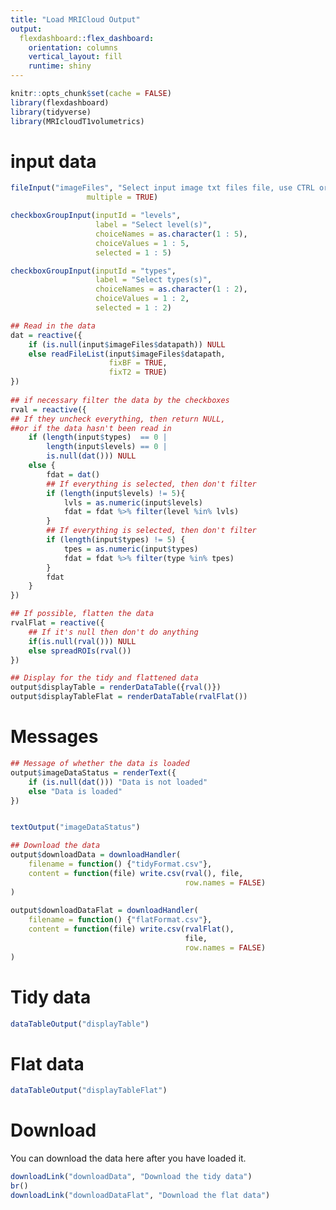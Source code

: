 ```yaml
---
title: "Load MRICloud Output"
output: 
  flexdashboard::flex_dashboard:
    orientation: columns
    vertical_layout: fill
    runtime: shiny
---
```



```r
knitr::opts_chunk$set(cache = FALSE)
library(flexdashboard)
library(tidyverse)
library(MRIcloudT1volumetrics)

```


input data {.sidebar}
===

```r
fileInput("imageFiles", "Select input image txt files file, use CTRL or Shift to select multiple files.", 
                 multiple = TRUE)

checkboxGroupInput(inputId = "levels", 
                   label = "Select level(s)",
                   choiceNames = as.character(1 : 5),
                   choiceValues = 1 : 5,
                   selected = 1 : 5)

checkboxGroupInput(inputId = "types", 
                   label = "Select types(s)",
                   choiceNames = as.character(1 : 2),
                   choiceValues = 1 : 2,
                   selected = 1 : 2)

## Read in the data
dat = reactive({
    if (is.null(input$imageFiles$datapath)) NULL
    else readFileList(input$imageFiles$datapath, 
                      fixBF = TRUE, 
                      fixT2 = TRUE)
})
    
## if necessary filter the data by the checkboxes
rval = reactive({
## If they uncheck everything, then return NULL, 
##or if the data hasn't been read in
    if (length(input$types)  == 0 |  
        length(input$levels) == 0 | 
        is.null(dat())) NULL
    else {
        fdat = dat()
        ## If everything is selected, then don't filter
        if (length(input$levels) != 5){
            lvls = as.numeric(input$levels)
            fdat = fdat %>% filter(level %in% lvls)
        }
        ## If everything is selected, then don't filter
        if (length(input$types) != 5) {
            tpes = as.numeric(input$types)
            fdat = fdat %>% filter(type %in% tpes)
        }
        fdat
    }
})

## If possible, flatten the data
rvalFlat = reactive({
    ## If it's null then don't do anything
    if(is.null(rval())) NULL
    else spreadROIs(rval())
})

## Display for the tidy and flattened data
output$displayTable = renderDataTable({rval()})
output$displayTableFlat = renderDataTable(rvalFlat())
```

Messages
===
```r
## Message of whether the data is loaded
output$imageDataStatus = renderText({
    if (is.null(dat())) "Data is not loaded"
    else "Data is loaded"
})


textOutput("imageDataStatus") 

## Download the data
output$downloadData = downloadHandler(
    filename = function() {"tidyFormat.csv"},
    content = function(file) write.csv(rval(), file, 
                                       row.names = FALSE)
)
    
output$downloadDataFlat = downloadHandler(
    filename = function() {"flatFormat.csv"},
    content = function(file) write.csv(rvalFlat(), 
                                       file, 
                                       row.names = FALSE)
)

```


Tidy data
===
```r
dataTableOutput("displayTable")
```

Flat data
===
```r
dataTableOutput("displayTableFlat")
```

Download
===
You can download the data here after you have loaded it.

```r
downloadLink("downloadData", "Download the tidy data")
br()
downloadLink("downloadDataFlat", "Download the flat data")
```
